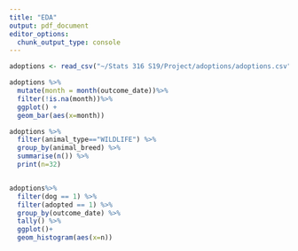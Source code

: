 ```yaml
---
title: "EDA"
output: pdf_document
editor_options: 
  chunk_output_type: console
---
```

```r
adoptions <- read_csv("~/Stats 316 S19/Project/adoptions/adoptions.csv")
```


```r
adoptions %>%
  mutate(month = month(outcome_date))%>%
  filter(!is.na(month))%>%
  ggplot() +
  geom_bar(aes(x=month))

adoptions %>%
  filter(animal_type=="WILDLIFE") %>%
  group_by(animal_breed) %>%
  summarise(n()) %>%
  print(n=32)


adoptions%>%
  filter(dog == 1) %>%
  filter(adopted == 1) %>%
  group_by(outcome_date) %>%
  tally() %>%
  ggplot()+
  geom_histogram(aes(x=n))
```

